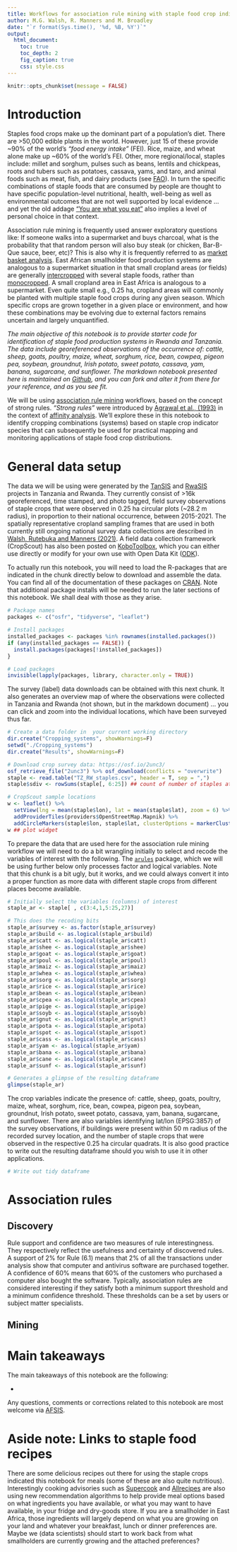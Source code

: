 ```yaml
---
title: Workflows for association rule mining with staple food crop indicator species
author: M.G. Walsh, R. Manners and M. Broadley
date: "`r format(Sys.time(), '%d, %B, %Y')`"
output:
  html_document:
    toc: true
    toc_depth: 2
    fig_caption: true
    css: style.css
---
```


```r
knitr::opts_chunk$set(message = FALSE)
```

# Introduction

Staples food crops make up the dominant part of a population’s diet. There are >50,000 edible plants in the world. However, just 15 of these provide ~90% of the world’s *"food energy intake"* (FEI). Rice, maize, and wheat alone make up ~60% of the world's FEI. Other, more regional/local, staples include: millet and sorghum, pulses such as beans, lentils and chickpeas, roots and tubers such as potatoes, cassava, yams, and taro, and animal foods such as meat, fish, and dairy products (see [FAO](http://www.fao.org/3/AC832E/ac832e06.htm)). In turn the specific combinations of staple foods that are consumed by people are thought to have specific population-level nutritional, health, well-being as well as environmental outcomes that are not well supported by local evidence ... and yet the old addage ["You are what you eat"](https://www.phrases.org.uk/meanings/you-are-what-you-eat.html) also implies a level of personal choice in that context.

Association rule mining is frequently used answer exploratory questions like: If someone walks into a supermarket and buys charcoal, what is the probability that that random person will also buy steak (or chicken, Bar-B-Que sauce, beer, etc)? This is also why it is frequently referred to as [market basket analysis](https://www.sciencedirect.com/topics/computer-science/market-basket-analysis). East African smallholder food production systems are analogous to a supermarket situation in that small cropland areas (or fields) are generally [intercropped](https://en.wikipedia.org/wiki/Intercropping) with several staple foods, rather than [monocropped](https://en.wikipedia.org/wiki/Monocropping). A small cropland area in East Africa is analogous to a supermarket. Even quite small e.g., 0.25 ha, cropland areas will commonly be planted with multiple staple food crops during any given season. Which specific crops are grown together in a given place or environment, and how these combinations may be evolving due to external factors remains uncertain and largely unquantified.

*The main objective of this notebook is to provide starter code for identification of staple food production systems in Rwanda and Tanzania. The data include georeferenced observations of the occurrence of: cattle, sheep, goats, poultry, maize, wheat, sorghum,	rice,	bean,	cowpea,	pigeon pea,	soybean, groundnut, Irish potato,	sweet potato,	cassava, yam, banana, sugarcane, and sunflower. The markdown notebook presented here is maintained on [Github](https://github.com/mgwalsh/RwaSIS/blob/master/Cropping%20_sytems.Rmd), and you can fork and alter it from there for your reference, and as you see fit.*

We will be using [association rule mining](https://en.wikipedia.org/wiki/Association_rule_learning) workflows, based on the concept of strong rules. *"Strong rules"* were introduced by [Agrawal et al., (1993)](https://dl.acm.org/doi/10.1145/170036.170072) in the context of [affinity analysis](https://en.wikipedia.org/wiki/Affinity_analysis). We'll explore these in this notebook to identify cropping combinations (systems) based on staple crop indicator species that can subsequently be used for practical mapping and monitoring applications of staple food crop distributions.

# General data setup

The data we will be using were generated by the [TanSIS](https://doi.org/10.17605/OSF.IO/4NGAU) and [RwaSIS](https://doi.org/10.17605/OSF.IO/Y9ZUT) projects in Tanzania and Rwanda. They currently consist of >16k georeferenced, time stamped, and photo tagged, field survey observations of staple crops that were observed in 0.25 ha circular plots (~28.2 m radius), in proportion to their national occurrence, between 2015-2021. The spatially representative cropland sampling frames that are used in both currently still ongoing national survey data collections are described in [Walsh, Rutebuka and Manners (2021)](https://github.com/mgwalsh/RwaSIS/blob/master/RwaSIS_cropland_sample.Rmd). A field data collection framework (CropScout) has also been posted on [KoboToolbox](https://kobo.humanitarianresponse.info/#/forms/a3jwzkBTtDvdaZJgR6YjAe/), which you can either use directly or modify for your own use with Open Data Kit ([ODK](https://opendatakit.org/)).

To actually run this notebook, you will need to load the R-packages that are indicated in the chunk directly below to download and assemble the data. You can find all of the documentation of these packages on [CRAN](https://cran.r-project.org/). Note that additional package installs will be needed to run the later sections of this notebook. We shall deal with those as they arise.

```r
# Package names
packages <- c("osfr", "tidyverse", "leaflet")

# Install packages
installed_packages <- packages %in% rownames(installed.packages())
if (any(installed_packages == FALSE)) {
  install.packages(packages[!installed_packages])
}

# Load packages
invisible(lapply(packages, library, character.only = TRUE))
```

The survey (label) data downloads can be obtained with this next chunk. It also generates an overview map of where the observations were collected in Tanzania and Rwanda (not shown, but in the markdown document) ... you can click and zoom into the individual locations, which have been surveyed thus far.

```r
# Create a data folder in  your current working directory
dir.create("Cropping_systems", showWarnings=F)
setwd("./Cropping_systems")
dir.create("Results", showWarnings=F)

# Download crop survey data: https://osf.io/2unc3/
osf_retrieve_file("2unc3") %>% osf_download(conflicts = "overwrite")
staple <- read.table("TZ_RW_staples.csv", header = T, sep = ",")
staple$sdiv <- rowSums(staple[, 6:25]) ## count of number of staples at each survey location
```

```r
# CropScout sample locations
w <- leaflet() %>%
  setView(lng = mean(staple$lon), lat = mean(staple$lat), zoom = 6) %>%
  addProviderTiles(providers$OpenStreetMap.Mapnik) %>%
  addCircleMarkers(staple$lon, staple$lat, clusterOptions = markerClusterOptions())
w ## plot widget 
```

To prepare the data that are used here for the association rule mining workflow we will need to do a bit wrangling initially to select and recode the variables of interest with the following. The [`arules`](https://www.rdocumentation.org/packages/arules/versions/1.6-8) package, which we will be using further below only processes factor and logical variables. Note that this chunk is a bit ugly, but it works, and we could always convert it into a proper function as more data with different staple crops from different places become available.

```r
# Initially select the variables (columns) of interest
staple_ar <- staple[ , c(3:4,1,5:25,27)]

# This does the recoding bits
staple_ar$survey <- as.factor(staple_ar$survey)
staple_ar$build <- as.logical(staple_ar$build)
staple_ar$catt <- as.logical(staple_ar$catt)
staple_ar$shee <- as.logical(staple_ar$shee)
staple_ar$goat <- as.logical(staple_ar$goat)
staple_ar$poul <- as.logical(staple_ar$poul)
staple_ar$maiz <- as.logical(staple_ar$maiz)
staple_ar$whea <- as.logical(staple_ar$whea)
staple_ar$sorg <- as.logical(staple_ar$sorg)
staple_ar$rice <- as.logical(staple_ar$rice)
staple_ar$bean <- as.logical(staple_ar$bean)
staple_ar$cpea <- as.logical(staple_ar$cpea)
staple_ar$pige <- as.logical(staple_ar$pige)
staple_ar$soyb <- as.logical(staple_ar$soyb)
staple_ar$gnut <- as.logical(staple_ar$gnut)
staple_ar$pota <- as.logical(staple_ar$pota)
staple_ar$spot <- as.logical(staple_ar$spot)
staple_ar$cass <- as.logical(staple_ar$cass)
staple_ar$yam <- as.logical(staple_ar$yam)
staple_ar$bana <- as.logical(staple_ar$bana)
staple_ar$cane <- as.logical(staple_ar$cane)
staple_ar$sunf <- as.logical(staple_ar$sunf)

# Generates a glimpse of the resulting dataframe
glimpse(staple_ar)
```

The crop variables indicate the presence of: cattle, sheep, goats, poultry, maize, wheat, sorghum, rice, bean, cowpea, pigeon pea, soybean, groundnut, Irish potato,	sweet potato,	cassava, yam, banana, sugarcane, and sunflower. There are also variables identifying lat/lon (EPSG:3857) of the survey observations, if buildings were present within 50 m radius of the recorded survey location, and the number of staple crops that were observed in the respective 0.25 ha circular quadrats. It is also good practice to write out the resulting dataframe should you wish to use it in other applications.

```r
# Write out tidy dataframe

```

# Association rules

## Discovery

Rule support and confidence are two measures of rule interestingness. They respectively reflect the usefulness and certainty of discovered rules. A support of 2% for Rule (6.1) means that 2% of all the transactions under analysis show that computer and antivirus software are purchased together. A confidence of 60% means that 60% of the customers who purchased a computer also bought the software. Typically, association rules are considered interesting if they satisfy both a minimum support threshold and a minimum confidence threshold. These thresholds can be a set by users or subject matter specialists.

## Mining


# Main takeaways

The main takeaways of this notebook are the following:

* 

Any questions, comments or corrections related to this notebook are most welcome via [AFSIS](mailto:mgw.africasoils.info).

# Aside note: Links to staple food recipes

There are some delicious recipes out there for using the staple crops indicated this notebook for meals (some of these are also quite nutritious). Interestingly cooking advisories such as [Supercook](https://www.supercook.com/#/recipes) and [Allrecipes](https://www.allrecipes.com/search/results/?search=) are also using new recommendation algorithms to help provide meal options based on what ingredients you have available, or what you may want to have available, in your fridge and dry-goods store. If you are a smallholder in East Africa, those ingredients will largely depend on what you are growing on your land and whatever your breakfast, lunch or dinner preferences are. Maybe we (data scientists) should start to work back from what smallholders are currently growing and the attached preferences?


